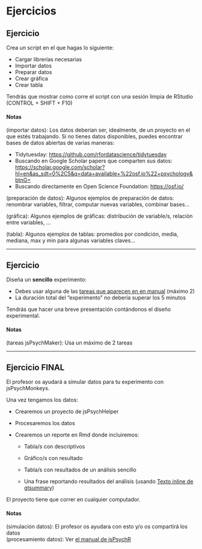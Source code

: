 # Ejercicios

## Ejercicio

Crea un script en el que hagas lo siguiente:

-   Cargar librerías necesarias
-   Importar datos
-   Preparar datos
-   Crear gráfica
-   Crear tabla

Tendrás que mostrar como corre el script con una sesión limpia de RStudio (CONTROL + SHIFT + F10)

#### Notas {.ejercicio .unnumbered}

(importar datos): Los datos deberían ser, idealmente, de un proyecto en el que estés trabajando. Si no tienes datos disponibles, puedes encontrar bases de datos abiertas de varias maneras:

-   Tidytuesday: <https://github.com/rfordatascience/tidytuesday>
-   Buscando en Google Scholar papers que comparten sus datos: <https://scholar.google.com/scholar?hl=en&as_sdt=0%2C5&q=data+available+%22osf.io%22+psychology&btnG=>
-   Buscando directamente en Open Science Foundation: <https://osf.io/>

(preparación de datos): Algunos ejemplos de preparación de datos: renombrar variables, filtrar, computar nuevas variables, combinar bases...

(gráfica): Algunos ejemplos de gráficas: distribución de variable/s, relación entre variables, ...

(tabla): Algunos ejemplos de tablas: promedios por condición, media, mediana, max y min para algunas variables claves...

------------------------------------------------------------------------

<!-- ## Ejercicio 2 -->

<!-- Crea la siguiente tarea en jsPsychMaker: -->

<!-- -   [The Brief Resilience Scale](https://sci-hub.ru/10.1080/10705500802222972) (PDF version inglesa), o en su [versión española](https://scielo.isciii.es/scielo.php?script=sci_arttext&pid=S0212-97282021000200006&lng=es&tlng=es) -->

<!-- #### Notas {.ejercicio .unnumbered} -->

<!-- (tareas jsPsychMaker): Ver instrucciones en [experimentos-reproducibles](#experimentos-reproducibles) -->

<!-- Si prefieres puedes implementar una tarea distinta. Los únicos requisitos son que sea breve y sencilla. -->

<!-- ------------------------------------------------------------------------ -->

## Ejercicio

Diseña un **sencillo** experimento:

-   Debes usar alguna de las [tareas que aparecen en en manual](https://gorkang.github.io/jsPsychR-manual/qmd/03-jsPsychMaker.html#available-tasks) (máximo 2)
<!-- -   Además, debes diseñar una nueva tarea **muy sencilla** o adaptar una nueva escala -->
-   La duración total del "experimento" no debería superar los 5 minutos

Tendrás que hacer una breve presentación contándonos el diseño experimental.

#### Notas {.ejercicio .unnumbered}

(tareas jsPsychMaker): Usa un máximo de 2 tareas\
<!-- (tarea nueva): Puedes diseñar una tarea con una sola pregunta para dos condiciones experimentales, o adaptar un cuestionario breve ya existente (que no tengamos en jsPsychMaker). -->

------------------------------------------------------------------------

## Ejercicio FINAL

El profesor os ayudará a simular datos para tu experimento con jsPsychMonkeys.

Una vez tengamos los datos:

-   Crearemos un proyecto de jsPsychHelper

-   Procesaremos los datos

-   Crearemos un reporte en Rmd donde incluiremos:

    -   Tabla/s con descriptivos

    -   Gráfico/s con resultado

    -   Tabla/s con resultados de un análisis sencillo

    -   Una frase reportando resultados del análisis (usando [Texto inline de gtsummary](análisis-de-datos-inferencial.html#texto-inline))

El proyecto tiene que correr en cualquier computador.

#### Notas {.ejercicio .unnumbered}

(simulación datos): El profesor os ayudara con esto y/o os compartirá los datos\
(procesamiento datos): Ver [el manual de jsPsychR](https://gorkang.github.io/jsPsychR-manual/qmd/02-QuickGuide.html#QuickGuidejsPsychHelpeR)
